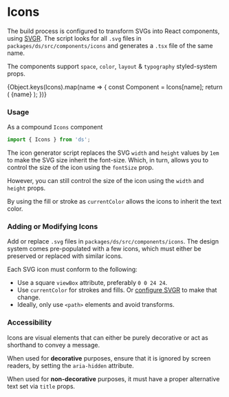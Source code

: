 
<Meta title="Components/Icons" component={Icons} />

# Icons

The build process is configured to transform SVGs into React components, using [SVGR](https://react-svgr.com). The script looks for all `.svg` files in `packages/ds/src/components/icons` and generates a `.tsx` file of the same name.

The components support `space`, `color`, `layout` & `typography` styled-system props.

<Preview withSource="none">
  <Story name="directory">
    <Grid
      gridTemplateColumns="repeat(auto-fill, minmax(min-content, 30%))"
      gridAutoRows="4rem"
      gridAutoFlow="dense"
      gridGap={3}
      p={3}
      justifyContent="center"
    >
      {Object.keys(Icons).map(name => {
        const Component = Icons[name];
        return (
          <Flex key={name} alignItems="center">
            <Component
              color="text.primary"
              fontSize={6}
              justifySelf="center"
              aria-hidden
            />
            <Text ml={2} fontSize={1} mb={0} color="text.secondary">
              {name}
            </Text>
          </Flex>
        );
      })}
    </Grid>
  </Story>
</Preview>

### Usage

As a compound `Icons` component

```js
import { Icons } from 'ds';
```

<Preview withSource="open">
  <Story name="usage">
    <Icons.CheckboxChecked title="checkbox checked" color="text.primary" />
  </Story>
</Preview>

The icon generator script replaces the SVG `width` and `height` values by `1em` to make the SVG size inherit the font-size. Which, in turn, allows you to control the size of the icon using the `fontSize` prop.

<Preview>
  <Story name="sizing with font-size">
    <Flex alignItems="center">
      <Icons.Loader fontSize={0} mr={2} color="text.primary" aria-hidden />
      <Icons.Loader fontSize={1} mr={2} color="text.primary" aria-hidden />
      <Icons.Loader fontSize={2} mr={2} color="text.primary" aria-hidden />
      <Icons.Loader fontSize={3} mr={2} color="text.primary" aria-hidden />
      <Icons.Loader fontSize={4} mr={2} color="text.primary" aria-hidden />
      <Icons.Loader fontSize={5} mr={2} color="text.primary" aria-hidden />
      <Icons.Loader fontSize={6} mr={2} color="text.primary" aria-hidden />
      <Icons.Loader fontSize={7} mr={2} color="text.primary" aria-hidden />
    </Flex>
  </Story>
</Preview>

However, you can still control the size of the icon using the `width` and `height` props.

<Preview>
  <Story name="sizing with layout props">
    <Icons.Loader width={3} height={3} color="text.primary" aria-hidden />
  </Story>
</Preview>

By using the fill or stroke as `currentColor` allows the icons to inherit the text color.

<Preview>
  <Story name="color">
    <Flex alignItems="center">
      <Icons.CheckboxChecked color="red" mr={2} aria-hidden />
      <Icons.CheckboxChecked color="orange" mr={2} aria-hidden />
      <Icons.CheckboxChecked color="gold" mr={2} aria-hidden />
      <Icons.CheckboxChecked color="green" mr={2} aria-hidden />
      <Icons.CheckboxChecked color="blue" mr={2} aria-hidden />
      <Icons.CheckboxChecked color="indigo" mr={2} aria-hidden />
      <Icons.CheckboxChecked color="violet" mr={2} aria-hidden />
    </Flex>
  </Story>
</Preview>

### Adding or Modifying Icons

Add or replace `.svg` files in `packages/ds/src/components/icons`. The design system comes pre-populated with a few icons, which must either be preserved or replaced with similar icons.

Each SVG icon must conform to the following:

- Use a square `viewBox` attribute, preferably `0 0 24 24`.
- Use `currentColor` for strokes and fills. Or [configure SVGR](https://react-svgr.com/docs/cli/#transform-icons) to make that change.
- Ideally, only use `<path>` elements and avoid transforms.

### Accessibility

Icons are visual elements that can either be purely decorative or act as shorthand to convey a message.

When used for **decorative** purposes, ensure that it is ignored by screen readers, by setting the `aria-hidden` attribute.

<Preview withSource="open">
  <Story name="as decorative">
    <Icons.RadioChecked color="text.primary" aria-hidden />
  </Story>
</Preview>

When used for **non-decorative** purposes, it must have a proper alternative text set via `title` props.

<Preview withSource="open">
  <Story name="as non-decorative">
    <Icons.Loader color="text.primary" title="waiting for content to load" />
  </Story>
</Preview>
